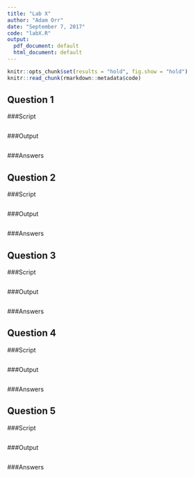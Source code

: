 ```yaml
---
title: "Lab X"
author: "Adam Orr"
date: "September 7, 2017"
code: "labX.R"
output:
  pdf_document: default
  html_document: default
---
```




```r
knitr::opts_chunk$set(results = "hold", fig.show = "hold")
knitr::read_chunk(rmarkdown::metadata$code)
```

## Question 1
###Script
```r
```

###Output
```r
```

###Answers

## Question 2
###Script
```r
```
###Output
```r
```

###Answers


## Question 3
###Script
```r
```
###Output
```r
```

###Answers

## Question 4
###Script
```r
```
###Output
```r
```

###Answers

## Question 5
###Script
```r
```
###Output
```r
```

###Answers

